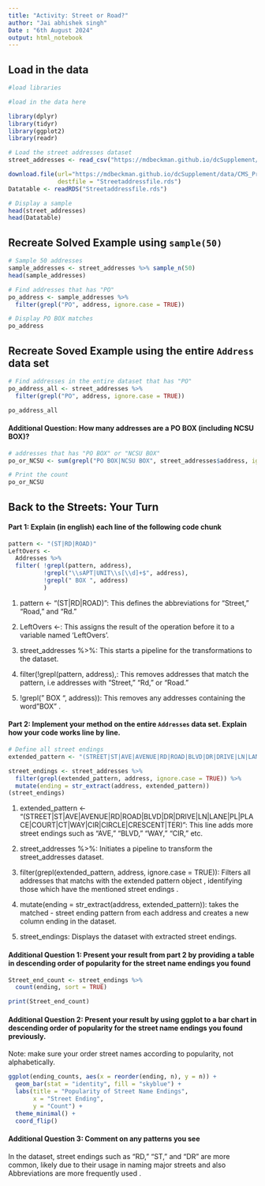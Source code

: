 ```yaml
---
title: "Activity: Street or Road?"
author: "Jai abhishek singh"
Date : "6th August 2024"
output: html_notebook
---
```


## Load in the data

```r
#load libraries 

#load in the data here 

library(dplyr)
library(tidyr)
library(ggplot2)
library(readr)

# Load the street addresses dataset
street_addresses <- read_csv("https://mdbeckman.github.io/dcSupplement/data/street-addresses.csv")

download.file(url="https://mdbeckman.github.io/dcSupplement/data/CMS_ProvidersSimple.rds",
              destfile = "Streetaddressfile.rds")
Datatable <- readRDS("Streetaddressfile.rds")

# Display a sample 
head(street_addresses)
head(Datatable)


```

## Recreate Solved Example using `sample(50)`

```r
# Sample 50 addresses 
sample_addresses <- street_addresses %>% sample_n(50)
head(sample_addresses)

# Find addresses that has "PO" 
po_address <- sample_addresses %>%
  filter(grepl("PO", address, ignore.case = TRUE))

# Display PO BOX matches
po_address


```

## Recreate Soved Example using the entire `Address` data set

```r
# Find addresses in the entire dataset that has "PO"
po_address_all <- street_addresses %>%
  filter(grepl("PO", address, ignore.case = TRUE))

po_address_all

```

#### Additional Question: How many addresses are a PO BOX (including NCSU BOX)? 

```r
# addresses that has "PO BOX" or "NCSU BOX"
po_or_NCSU <- sum(grepl("PO BOX|NCSU BOX", street_addresses$address, ignore.case = TRUE))

# Print the count
po_or_NCSU


```


## Back to the Streets: Your Turn

#### Part 1: Explain (in english) each line of the following code chunk

```r
pattern <- "(ST|RD|ROAD)"
LeftOvers <-
  Addresses %>% 
  filter( !grepl(pattern, address),
          !grepl("\\sAPT|UNIT\\s[\\d]+$", address),
          !grepl(" BOX ", address)
          )
```

1. pattern <- "(ST|RD|ROAD)": This defines the abbreviations for "Street," "Road," and "Rd."

2. LeftOvers <-: This assigns the result of the operation before it to a variable named 'LeftOvers'.

3. street_addresses %>%: This starts a pipeline for the transformations to the dataset.

4. filter(!grepl(pattern, address),: This removes addresses that match the pattern, i.e addresses with "Street," "Rd," or "Road."

5. !grepl(" BOX ", address)): This removes any addresses containing the word "BOX" . 



#### Part 2: Implement your method on the entire `Addresses` data set. Explain how your code works line by line.

```r
# Define all street endings
extended_pattern <- "(STREET|ST|AVE|AVENUE|RD|ROAD|BLVD|DR|DRIVE|LN|LANE|PL|PLACE|COURT|CT|WAY|CIR|CIRCLE|CRESCENT|TER)"

street_endings <- street_addresses %>%
  filter(grepl(extended_pattern, address, ignore.case = TRUE)) %>%
  mutate(ending = str_extract(address, extended_pattern))
(street_endings)


```

1. extended_pattern <- "(STREET|ST|AVE|AVENUE|RD|ROAD|BLVD|DR|DRIVE|LN|LANE|PL|PLACE|COURT|CT|WAY|CIR|CIRCLE|CRESCENT|TER)":  This line adds more street endings such as "AVE," "BLVD," "WAY," "CIR," etc.


2. street_addresses %>%: Initiates a pipeline to transform the street_addresses dataset.

3. filter(grepl(extended_pattern, address, ignore.case = TRUE)): Filters all addresses that matchs with the extended pattern object , identifying those which have the mentioned street endings .

4. mutate(ending = str_extract(address, extended_pattern)): takes the matched - street ending pattern from each address and creates a new column ending in the dataset.

5. street_endings: Displays the dataset with extracted street endings. 

#### Additional Question 1: Present your result from part 2 by providing a table in descending order of popularity for the street name endings you found

```r

Street_end_count <- street_endings %>%
  count(ending, sort = TRUE)

print(Street_end_count)


```

#### Additional Question 2: Present your result by using ggplot to a bar chart in descending order of popularity for the street name endings you found previously.

Note: make sure your order street names according to popularity, not alphabetically.

```r

ggplot(ending_counts, aes(x = reorder(ending, n), y = n)) +
  geom_bar(stat = "identity", fill = "skyblue") +
  labs(title = "Popularity of Street Name Endings",
       x = "Street Ending",
       y = "Count") +
  theme_minimal() +
  coord_flip()

```

#### Additional Question 3: Comment on any patterns you see

In the dataset, street endings such as "RD," "ST," and "DR" are more common, likely due to their usage in naming major streets and also Abbreviations are more frequently used . 
